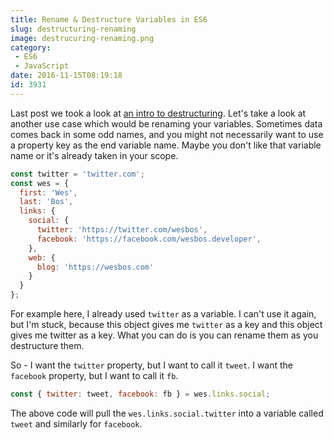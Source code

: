 ```yaml
---
title: Rename & Destructure Variables in ES6
slug: destructuring-renaming
image: destrucuring-renaming.png
category:
 - ES6
 - JavaScript
date: 2016-11-15T08:19:18
id: 3931
---
```


Last post we took a look at <a href="http://wesbos.com/destructuring-objects/">an intro to destructuring</a>. Let's take a look at another use case which would be renaming your variables. Sometimes data comes back in some odd names, and you might not necessarily want to use a property key as the end variable name. Maybe you don't like that variable name or it's already taken in your scope.


```js
const twitter = 'twitter.com';
const wes = {
  first: 'Wes',
  last: 'Bos',
  links: {
    social: {
      twitter: 'https://twitter.com/wesbos',
      facebook: 'https://facebook.com/wesbos.developer',
    },
    web: {
      blog: 'https://wesbos.com'
    }
  }
};
```

For example here, I already used `twitter` as a variable. I can't use it again, but I'm stuck, because this object gives me `twitter` as a key and this object gives me twitter as a key. What you can do is you can rename them as you destructure them.

So - I want the `twitter` property, but I want to call it `tweet`. I want the `facebook` property, but I want to call it `fb`.


```js
const { twitter: tweet, facebook: fb } = wes.links.social;
```

The above code will pull the `wes.links.social.twitter` into a variable called `tweet` and similarly for `facebook`.